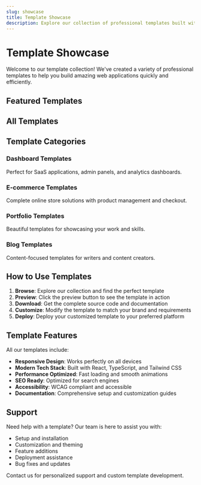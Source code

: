 ```yaml
---
slug: showcase
title: Template Showcase
description: Explore our collection of professional templates built with modern web technologies
---
```


# Template Showcase

Welcome to our template collection! We've created a variety of professional templates to help you build amazing web applications quickly and efficiently.

## Featured Templates

<TemplateShowcase
  title="Featured Templates"
  description="Our most popular and highly-rated templates"
  featured={true}
/>

## All Templates

<TemplateShowcase
  title="All Templates"
  description="Complete collection of our professional templates"
/>

## Template Categories

### Dashboard Templates

Perfect for SaaS applications, admin panels, and analytics dashboards.

### E-commerce Templates

Complete online store solutions with product management and checkout.

### Portfolio Templates

Beautiful templates for showcasing your work and skills.

### Blog Templates

Content-focused templates for writers and content creators.

## How to Use Templates

1. **Browse**: Explore our collection and find the perfect template
2. **Preview**: Click the preview button to see the template in action
3. **Download**: Get the complete source code and documentation
4. **Customize**: Modify the template to match your brand and requirements
5. **Deploy**: Deploy your customized template to your preferred platform

## Template Features

All our templates include:

- **Responsive Design**: Works perfectly on all devices
- **Modern Tech Stack**: Built with React, TypeScript, and Tailwind CSS
- **Performance Optimized**: Fast loading and smooth animations
- **SEO Ready**: Optimized for search engines
- **Accessibility**: WCAG compliant and accessible
- **Documentation**: Comprehensive setup and customization guides

## Support

Need help with a template? Our team is here to assist you with:

- Setup and installation
- Customization and theming
- Feature additions
- Deployment assistance
- Bug fixes and updates

Contact us for personalized support and custom template development.
